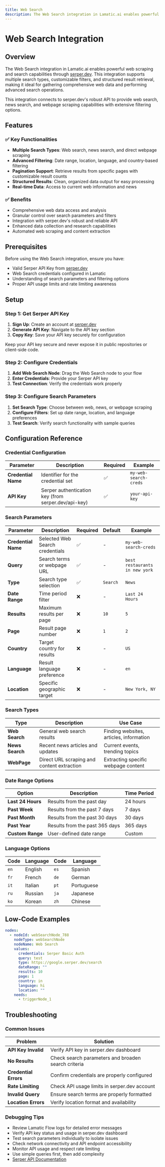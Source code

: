 ```yaml
---
title: Web Search
description: The Web Search integration in Lamatic.ai enables powerful web scraping and search capabilities through serper.dev. It supports multiple search types, customizable filters, and structured result retrieval for comprehensive web data access.
---
```


# Web Search Integration
<IntegrationOverviw slug="websearch" type="apps-data-sources" />

## Overview

The Web Search integration in Lamatic.ai enables powerful web scraping and search capabilities through [serper.dev](https://serper.dev). This integration supports multiple search types, customizable filters, and structured result retrieval, making it ideal for gathering comprehensive web data and performing advanced search operations.

<Callout type="info">
This integration connects to serper.dev's robust API to provide web search, news search, and webpage scraping capabilities with extensive filtering options.
</Callout>

## Features

### ✅ Key Functionalities

- **Multiple Search Types**: Web search, news search, and direct webpage scraping
- **Advanced Filtering**: Date range, location, language, and country-based filtering
- **Pagination Support**: Retrieve results from specific pages with customizable result counts
- **Structured Results**: Clean, organized data output for easy processing
- **Real-time Data**: Access to current web information and news

### ✅ Benefits

- Comprehensive web data access and analysis
- Granular control over search parameters and filters
- Integration with serper.dev's robust and reliable API
- Enhanced data collection and research capabilities
- Automated web scraping and content extraction

## Prerequisites

Before using the Web Search integration, ensure you have:

- Valid Serper API Key from [serper.dev](https://serper.dev/api-key)
- Web Search credentials configured in Lamatic
- Understanding of search parameters and filtering options
- Proper API usage limits and rate limiting awareness

## Setup

### Step 1: Get Serper API Key

1. **Sign Up**: Create an account at [serper.dev](https://serper.dev)
2. **Generate API Key**: Navigate to the API key section
3. **Copy Key**: Save your API key securely for configuration

<Callout type="warning">
Keep your API key secure and never expose it in public repositories or client-side code.
</Callout>

### Step 2: Configure Credentials

1. **Add Web Search Node**: Drag the Web Search node to your flow
2. **Enter Credentials**: Provide your Serper API key
3. **Test Connection**: Verify the credentials work properly

### Step 3: Configure Search Parameters

1. **Set Search Type**: Choose between web, news, or webpage scraping
2. **Configure Filters**: Set up date range, location, and language preferences
3. **Test Search**: Verify search functionality with sample queries

## Configuration Reference

### Credential Configuration

| **Parameter**       | **Description**                                     | **Required** | **Example**           |
| ------------------- | --------------------------------------------------- | ------------ | --------------------- |
| **Credential Name** | Identifier for the credential set                   | ✅           | `my-web-search-creds` |
| **API Key**         | Serper authentication key (from serper.dev/api-key) | ✅           | `your-api-key`        |

### Search Parameters

| **Parameter**       | **Description**                 | **Required** | **Default** | **Example**                    |
| ------------------- | ------------------------------- | ------------ | ----------- | ------------------------------ |
| **Credential Name** | Selected Web Search credentials | ✅           | -           | `my-web-search-creds`          |
| **Query**           | Search terms or webpage URL     | ✅           | -           | `best restaurants in new york` |
| **Type**            | Search type selection           | ✅           | `Search`    | `News`                         |
| **Date Range**      | Time period filter              | ❌           | -           | `Last 24 Hours`                |
| **Results**         | Maximum results per page        | ❌           | `10`        | `5`                            |
| **Page**            | Result page number              | ❌           | `1`         | `2`                            |
| **Country**         | Target country for results      | ❌           | -           | `US`                           |
| **Language**        | Result language preference      | ❌           | -           | `en`                           |
| **Location**        | Specific geographic target      | ❌           | -           | `New York, NY`                 |

### Search Types

| **Type**        | **Description**                                    | **Use Case**                           |
| --------------- | -------------------------------------------------- | --------------------------------------- |
| **Web Search**  | General web search results                        | Finding websites, articles, information |
| **News Search** | Recent news articles and updates                  | Current events, trending topics         |
| **WebPage**     | Direct URL scraping and content extraction        | Extracting specific webpage content     |

### Date Range Options

| **Option**        | **Description**                    | **Time Period**     |
| ----------------- | ---------------------------------- | ------------------- |
| **Last 24 Hours** | Results from the past day          | 24 hours            |
| **Past Week**     | Results from the past 7 days       | 7 days              |
| **Past Month**    | Results from the past 30 days      | 30 days             |
| **Past Year**     | Results from the past 365 days     | 365 days            |
| **Custom Range**  | User-defined date range            | Custom              |

### Language Options

| **Code** | **Language** | **Code** | **Language** |
| -------- | ------------ | -------- | ------------ |
| `en`     | English      | `es`     | Spanish      |
| `fr`     | French       | `de`     | German       |
| `it`     | Italian      | `pt`     | Portuguese   |
| `ru`     | Russian      | `ja`     | Japanese     |
| `ko`     | Korean       | `zh`     | Chinese      |

## Low-Code Examples

```yaml
nodes:
  - nodeId: webSearchNode_788
    nodeType: webSearchNode
    nodeName: Web Search
    values:
      credentials: Serper Basic Auth
      query: test
      type: https://google.serper.dev/search
      dateRange: ""
      results: 10
      page: 1
      country: in
      language: hi
      location: ""
    needs:
      - triggerNode_1
```

## Troubleshooting

### Common Issues

| **Problem**           | **Solution**                                        |
| --------------------- | --------------------------------------------------- |
| **API Key Invalid**   | Verify API key in serper.dev dashboard              |
| **No Results**        | Check search parameters and broaden search criteria |
| **Credential Errors** | Confirm credentials are properly configured         |
| **Rate Limiting**     | Check API usage limits in serper.dev account        |
| **Invalid Query**     | Ensure search terms are properly formatted          |
| **Location Errors**   | Verify location format and availability             |

### Debugging Tips

- Review Lamatic Flow logs for detailed error messages
- Verify API key status and usage in serper.dev dashboard
- Test search parameters individually to isolate issues
- Check network connectivity and API endpoint accessibility
- Monitor API usage and respect rate limiting
- Use simple queries first, then add complexity
- [Serper API Documentation](https://serper.dev/api)

